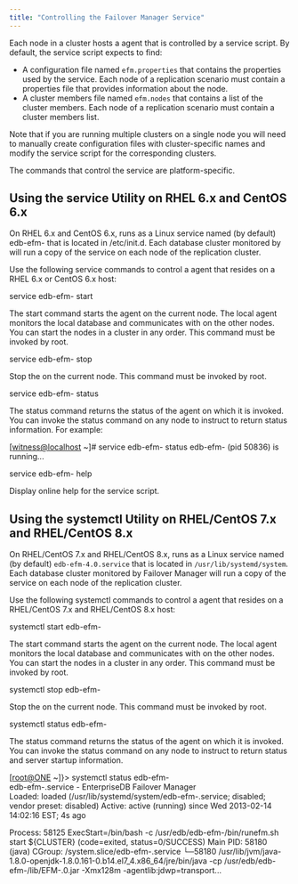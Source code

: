 ```yaml
---
title: "Controlling the Failover Manager Service"
---
```


<div id="controlling_efm_service" class="registered_link"></div>


Each node in a cluster hosts a agent that is controlled by a service script. By default, the service script expects to find:

-   A configuration file named `efm.properties` that contains the properties used by the service. Each node of a replication scenario must contain a properties file that provides information about the node.
-   A cluster members file named `efm.nodes` that contains a list of the cluster members. Each node of a replication scenario must contain a cluster members list.

Note that if you are running multiple clusters on a single node you will need to manually create configuration files with cluster-specific names and modify the service script for the corresponding clusters.

The commands that control the service are platform-specific.

<div id="service_utility" class="registered_link"></div>



## Using the service Utility on RHEL 6.x and CentOS 6.x

On RHEL 6.x and CentOS 6.x, runs as a Linux service named (by default) edb-efm- that is located in /etc/init.d. Each database cluster monitored by will run a copy of the service on each node of the replication cluster.

Use the following service commands to control a agent that resides on a RHEL 6.x or CentOS 6.x host:

<div class="parsed-literal">

service edb-efm- start

</div>

The start command starts the agent on the current node. The local agent monitors the local database and communicates with on the other nodes. You can start the nodes in a cluster in any order. This command must be invoked by root.

<div class="parsed-literal">

service edb-efm- stop

</div>

Stop the on the current node. This command must be invoked by root.

<div class="parsed-literal">

service edb-efm- status

</div>

The status command returns the status of the agent on which it is invoked. You can invoke the status command on any node to instruct to return status information. For example:

<div class="parsed-literal">

\[<witness@localhost> \~\]\# service edb-efm- status edb-efm- (pid 50836) is running...

</div>

<div class="parsed-literal">

service edb-efm- help

</div>

Display online help for the service script.

<div id="systemctl" class="registered_link"></div>



## Using the systemctl Utility on RHEL/CentOS 7.x and RHEL/CentOS 8.x

On RHEL/CentOS 7.x and RHEL/CentOS 8.x, runs as a Linux service named (by default) `edb-efm-4.0.service` that is located in `/usr/lib/systemd/system`. Each database cluster monitored by Failover Manager will run a copy of the service on each node of the replication cluster.

Use the following systemctl commands to control a agent that resides on a RHEL/CentOS 7.x and RHEL/CentOS 8.x host:

<div class="parsed-literal">

systemctl start edb-efm-

</div>

The start command starts the agent on the current node. The local agent monitors the local database and communicates with on the other nodes. You can start the nodes in a cluster in any order. This command must be invoked by root.

<div class="parsed-literal">

systemctl stop edb-efm-

</div>

Stop the on the current node. This command must be invoked by root.

<div class="parsed-literal">

systemctl status edb-efm-

</div>

The status command returns the status of the agent on which it is invoked. You can invoke the status command on any node to instruct to return status and server startup information.

<div class="parsed-literal">

\[<root@ONE> \~\]}&gt; systemctl status edb-efm-  
edb-efm-.service - EnterpriseDB Failover Manager  
Loaded: loaded (/usr/lib/systemd/system/edb-efm-.service; disabled; vendor preset: disabled) Active: active (running) since Wed 2013-02-14 14:02:16 EST; 4s ago

Process: 58125 ExecStart=/bin/bash -c /usr/edb/edb-efm-/bin/runefm.sh start ${CLUSTER} (code=exited, status=0/SUCCESS) Main PID: 58180 (java) CGroup: /system.slice/edb-efm-.service └─58180 /usr/lib/jvm/java-1.8.0-openjdk-1.8.0.161-0.b14.el7\_4.x86\_64/jre/bin/java -cp /usr/edb/edb-efm-/lib/EFM-.0.jar -Xmx128m -agentlib:jdwp=transport...

</div>
